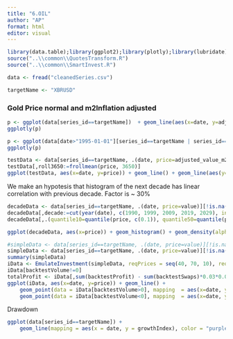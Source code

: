 ```yaml
---
title: "6.OIL"
author: "AP"
format: html
editor: visual
---
```


```r
library(data.table);library(ggplot2);library(plotly);library(lubridate)
source("..\\common\\QuotesTransform.R")
source("..\\common\\SmartInvest.R")

data <- fread("cleanedSeries.csv")

targetName <- "XBRUSD"

```

### Gold Price normal and m2Inflation adjusted

```r
p <- ggplot(data[series_id==targetName])  + geom_line(aes(x=date, y=adjusted_value_m2, color='Adjusted price')) +geom_line(aes(x=date, y=value, color='Normal price')) + ggtitle("Oil Price normal and adjusted") + ylab("price") + xlab("date")
ggplotly(p)
```

```r
p <- ggplot(data[date>"1995-01-01"][series_id==targetName | series_id=="^GSPC"])  + geom_line(aes(x=date, y=value,  color = series_id)) + ggtitle("Oil Price normal and SPX") + ylab("price") + xlab("date")
ggplotly(p)
```
```r
testData <- data[series_id==targetName, .(date, price=adjusted_value_m2)][!is.na(price)]
testData[,roll3650:=frollmean(price, 3650)]
ggplot(testData, aes(x=date, y=price)) + geom_line() + geom_line(aes(y=roll3650))
```
We make an hypotesis that histogram of the next decade has linear correlation with previous decade. Factor is ~ 30%
```r
decadeData <- data[series_id==targetName, .(date, price=value)][!is.na(price)][date>='1990-01-01']
decadeData[,decade:=cut(year(date), c(1990, 1999, 2009, 2019, 2029), include.lowest = T)]
decadeData[,.(quantile10=quantile(price, c(0.1)), quantile50=quantile(price, c(0.5))), by=decade]

ggplot(decadeData, aes(x=price)) + geom_histogram() + geom_density(alpha=2, fill = "lightblue") + facet_grid(decade~.)

```

```r
#simpleData <- data[series_id==targetName, .(date, price=value)][!is.na(price)][date>='2000-01-01'][date<='2010-01-01']
simpleData <- data[series_id==targetName, .(date, price=value)][!is.na(price)][date>='2010-01-01'][date<='2020-01-01']
summary(simpleData)
iData <- EmulateInvestment(simpleData, reqPrices = seq(40, 70, 10), reqVolumes=3:0)
iData[backtestVolume!=0]
totalProfit <- iData[,sum(backtestProfit) - sum(backtestSwaps)*0.03*0.01]
ggplot(iData, aes(x=date, y=price)) + geom_line() +
    geom_point(data = iData[backtestVolume>0], mapping  = aes(x=date, y=price, colour='buy'), size=3) +
    geom_point(data = iData[backtestVolume<0], mapping  = aes(x=date, y=price, colour='sell'), size=3)   
```

Drawdown 
```r

ggplot(data[series_id==targetName]) +
    geom_line(mapping = aes(x = date, y = growthIndex), color = "purple") 

```